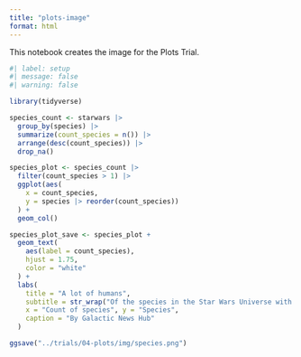 ```yaml
---
title: "plots-image"
format: html
---
```


This notebook creates the image for the Plots Trial.

```r
#| label: setup
#| message: false
#| warning: false

library(tidyverse)
```

```r
species_count <- starwars |>
  group_by(species) |>
  summarize(count_species = n()) |>
  arrange(desc(count_species)) |>
  drop_na()

species_plot <- species_count |> 
  filter(count_species > 1) |> 
  ggplot(aes(
    x = count_species,
    y = species |> reorder(count_species))
  ) +
  geom_col()

species_plot_save <- species_plot +
  geom_text(
    aes(label = count_species),
    hjust = 1.75,
    color = "white"
  ) +
  labs(
    title = "A lot of humans",
    subtitle = str_wrap("Of the species in the Star Wars Universe with more than one unit in our data, humans are the most prevalent. This could indicate a sampling problem. "),
    x = "Count of species", y = "Species",
    caption = "By Galactic News Hub"
  )

ggsave("../trials/04-plots/img/species.png")
```

